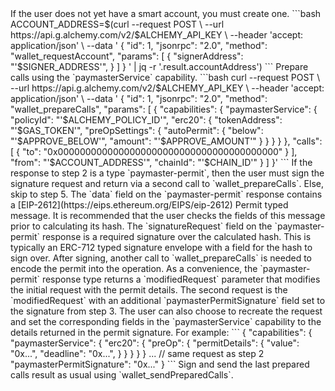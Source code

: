 <Steps>
  <Step title="(If Needed) Request Account">
    If the user does not yet have a smart account, you must create one.
```bash
  ACCOUNT_ADDRESS=$(curl --request POST \
  --url https://api.g.alchemy.com/v2/$ALCHEMY_API_KEY \
  --header 'accept: application/json' \
  --data '
{
  "id": 1,
  "jsonrpc": "2.0",
  "method": "wallet_requestAccount",
  "params": [
    { 
      "signerAddress": "'$SIGNER_ADDRESS'",
    }
  ]
}
' | jq -r '.result.accountAddress')
```
  </Step>
  <Step title="Initial Prepare Calls">
    Prepare calls using the `paymasterService` capability.
```bash
curl --request POST \
  --url https://api.g.alchemy.com/v2/$ALCHEMY_API_KEY \
  --header 'accept: application/json' \
  --data '
{
  "id": 1,
  "jsonrpc": "2.0",
  "method": "wallet_prepareCalls",
  "params": [
    {
      "capabilities": {
        "paymasterService": {
          "policyId": "'$ALCHEMY_POLICY_ID'",
          "erc20": {
            "tokenAddress": "'$GAS_TOKEN'",
            "preOpSettings": {
              "autoPermit": {
                "below": "'$APPROVE_BELOW'",
                "amount": "'$APPROVE_AMOUNT'"
              }
            }
          }
        }
      },
      "calls": [
        {
          "to": "0x0000000000000000000000000000000000000000"
        }
      ],
      "from": "'$ACCOUNT_ADDRESS'",
      "chainId": "'$CHAIN_ID'"
    }
  ]
}'
```
  </Step>
  <Step title="(If Needed) Sign Permit Request">
    If the response to step 2 is a type `paymaster-permit`, then the user must sign the signature request and return via a second call to `wallet_prepareCalls`. Else, skip to step 5.
    The `data` field on the `paymaster-permit` response contains a [EIP-2612](https://eips.ethereum.org/EIPS/eip-2612) Permit typed message. It is recommended that the user
    checks the fields of this message prior to calculating its hash. The `signatureRequest` field on the `paymaster-permit` response is a required signature over the calculated
    hash. This is typically an ERC-712 typed signature envelope with a field for the hash to sign over.
  </Step>
  <Step title="(If Needed) Second Prepare Calls">
    After signing, another call to `wallet_prepareCalls` is needed to encode the permit into the operation. As a convenience, the `paymaster-permit` response type returns a `modifiedRequest`
    parameter that modifies the initial request with the permit details. The second request is the `modifiedRequest` with an additional `paymasterPermitSignature` field set to the
    signature from step 3. The user can also choose to recreate the request and set the corresponding fields in the `paymasterService` capability to the details returned in the permit signature.
    For example:
```
{
  "capabilities": {
    "paymasterService": {
      "erc20": {
        "preOp": {
          "permitDetails": {
            "value": "0x...",
            "deadline": "0x...",
          }
        }
      }
    }
  }
  ... // same request as step 2
  "paymasterPermitSignature": "0x..."
}
```
  </Step>
  <Step title="Sign & Send">
    Sign and send the last prepared calls result as usual using `wallet_sendPreparedCalls`.
  </Step>
</Steps>
